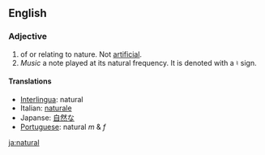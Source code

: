 ==English==
===Adjective===
#of or relating to nature.  Not [[artificial]].
#''Music'' a note played at its natural frequency. It is denoted with a &#9838; sign.

====Translations====
*[[Interlingua]]: natural
*Italian: [[naturale]]
*Japanse: [[自然な]]
*[[Portuguese]]: natural ''m'' & ''f''

[[ja:natural]]